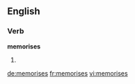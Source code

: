 ==English==

===Verb===
'''memorises'''

# {{third-person singular of|memorise}}

[[de:memorises]]
[[fr:memorises]]
[[vi:memorises]]